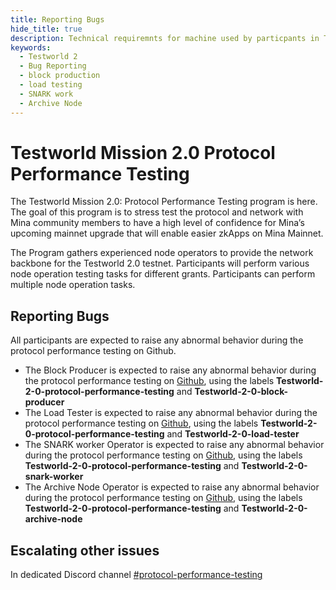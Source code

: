 ```yaml
---
title: Reporting Bugs
hide_title: true
description: Technical requiremnts for machine used by particpants in Testworld 2.0
keywords:
  - Testworld 2
  - Bug Reporting
  - block production
  - load testing
  - SNARK work
  - Archive Node
---
```


# Testworld Mission 2.0 Protocol Performance Testing
The Testworld Mission 2.0: Protocol Performance Testing program is here. The goal of this program is to stress test the protocol and network with Mina community members to have a high level of confidence for Mina’s upcoming mainnet upgrade that will enable easier zkApps on Mina Mainnet.

The Program gathers experienced node operators to provide the network backbone for the Testworld 2.0 testnet. Participants will perform various node operation testing tasks for different grants. Participants can perform multiple node operation tasks.

## Reporting Bugs

All participants are  expected to raise any abnormal behavior during the protocol performance testing on Github.

- The Block Producer is expected to raise any abnormal behavior during the protocol performance testing on [Github](https://github.com/MinaProtocol/mina/labels/itn-track3-protocol-performance-testing), using the labels **Testworld-2-0-protocol-performance-testing** and **Testworld-2-0-block-producer**
- The Load Tester is expected to raise any abnormal behavior during the protocol performance testing on [Github](https://github.com/MinaProtocol/mina/labels/itn-track3-protocol-performance-testing), using the labels **Testworld-2-0-protocol-performance-testing** and **Testworld-2-0-load-tester**
- The SNARK worker Operator is expected to raise any abnormal behavior during the protocol performance testing on [Github](https://github.com/MinaProtocol/mina/labels/itn-track3-protocol-performance-testing), using the labels **Testworld-2-0-protocol-performance-testing** and **Testworld-2-0-snark-worker**
- The Archive Node Operator is expected to raise any abnormal behavior during the protocol performance testing on [Github](https://github.com/MinaProtocol/mina/labels/itn-track3-protocol-performance-testing), using the labels **Testworld-2-0-protocol-performance-testing** and **Testworld-2-0-archive-node**


## Escalating other issues
In dedicated Discord channel [#protocol-performance-testing](https://discord.com/channels/484437221055922177/1093199272423473222)
